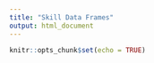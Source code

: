 ```yaml
---
title: "Skill Data Frames"
output: html_document
---
```


```r
knitr::opts_chunk$set(echo = TRUE)
```
